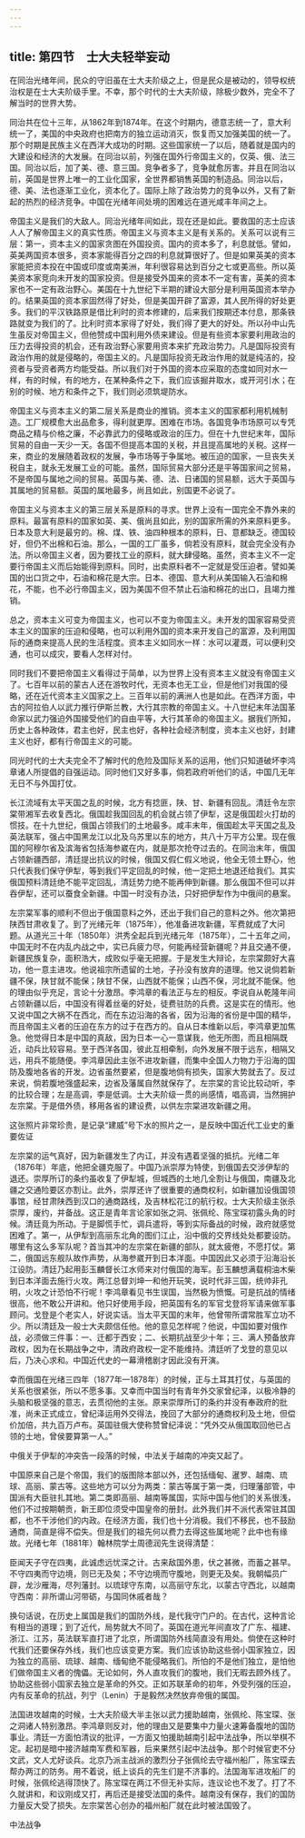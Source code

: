 ```yaml
---
---
---
```

title: 第四节　士大夫轻举妄动
---




在同治光绪年间，民众的守旧虽在士大夫阶级之上，但是民众是被动的，领导权统治权是在士大夫阶级手里。不幸，那个时代的士大夫阶级，除极少数外，完全不了解当时的世界大势。

同治共在位十三年，从1862年到1874年。在这个时期内，德意志统一了，意大利统一了，美国的中央政府也把南方的独立运动消灭，恢复而又加强美国的统一了。那个时期是民族主义在西洋大成功的时期。这些国家统一了以后，随着就是国内的大建设和经济的大发展。在同治以前，列强在国外行帝国主义的，仅英、俄、法三国。同治以后，加了美、德、意三国。竞争者多了，竞争就愈厉害。并且在同治以前，英国是世界上唯一的工业化国家，全世界都销售英国的制造品。同治以后，德、美、法也逐渐工业化，资本化了。国际上除了政治势力的竞争以外，又有了新起的热烈的经济竞争。中国在光绪年间处境的困难远在道光咸丰年间之上。

帝国主义是我们的大敌人。同治光绪年间如此，现在还是如此。要救国的志士应该人人了解帝国主义的真实性质。帝国主义与资本主义是有关系的。关系可以说有三层：第一，资本主义的国家贪图在外国投资。国内的资本多了，利息就低。譬如，英美两国资本很多，资本家能得百分之四的利息就算很好了。但是如果英美的资本家能把资本投在中国或印度或南美洲，年利很容易达到百分之七或更高些。所以英美资本家竞向未开发的国家投资。但是接受外国来的资本不一定有害，英美的资本家也不一定有政治野心。美国在十九世纪下半期的建设大部分是利用英国资本举办的。结果英国的资本家固然得了好处，但是美国开辟了富源，其人民所得的好处更多。我们的平汉铁路原是借比利时的资本修建的，后来我们按期还本付息，那条铁路就变为我们的了。比利时资本家得了好处，我们得了更大的好处。所以孙中山先生虽反对帝国主义，但他赞成中国利用外债来建设。但是有些资本家要利用政治的压力去得投资的机会，还有政治野心家要用资本来扩充政治势力。凡是国际投资有政治作用的就是侵略的，帝国主义的。凡是国际投资无政治作用的就是纯洁的，投资者与受资者两方均能受益。所以我们对于外国的资本应采取的态度如同对水一样，有的时候，有的地方，在某种条件之下，我们应该掘井取水，或开河引水；在别的时候、地方和条件之下，我们则必须筑堤防水。

帝国主义与资本主义的第二层关系是商业的推销。资本主义的国家都利用机械制造。工厂规模愈大出品愈多，得利就更厚。困难在市场。各国竞争市场原可以专凭商品之精与价格之廉，不必靠武力的侵略或政治的压力。但在十九世纪末年，国际贸易的自由一天少一天。各国不但提高本国的关税，并且提高属地的关税。这样一来，商业的发展随着政权的发展，争市场等于争属地。被压迫的国家，一旦丧失关税自主，就永无发展工业的可能。虽然，国际贸易大部分还是平等国家间之贸易，不是帝国与属地之间的贸易。英国与美、德、法、日诸国的贸易额，远大于英国与其属地的贸易额。英国的属地最多，尚且如此，别国更不必说了。

帝国主义与资本主义的第三层关系是原料的寻求。世界上没有一国完全不靠外来的原料。最富有原料的国家如英、美、俄尚且如此，别的国家所需的外来原料更多。日本及意大利是最穷的。棉、煤、铁、油四种根本的原料，日、意都缺乏。德国较好，但仍不出棉和石油。那么，一国的工厂虽多，倘若没有原料，就会完全没有办法。所以帝国主义者，因为要找工业的原料，就大肆侵略。虽然，资本主义不一定要行帝国主义而后始能得到原料。同时，出卖原料者不一定就是受压迫者。譬如美国的出口货之中，石油和棉花是大宗。日本、德国、意大利从美国输入石油和棉花，不能，也不必行帝国主义，因为美国不但不禁止石油和棉花的出口，且竭力推销。

总之，资本主义可变为帝国主义，也可以不变为帝国主义。未开发的国家容易受资本主义的国家的压迫和侵略，也可以利用外国的资本来开发自己的富源，及利用国际的通商来提高人民的生活程度。资本主义如同水一样：水可以灌溉，可以便利交通，也可以成灾，要看人怎样对付。

同时我们不要把帝国主义看得过于简单，以为世界上没有资本主义就没有帝国主义了。七百年以前的蒙古人还在游牧时代，无资本也无工业，但是他们对我国的侵略，还在近代资本主义国家之上。三百年以前的满洲人也是如此。在西洋方面，中古的阿拉伯人以武力推行伊斯兰教，大行其宗教的帝国主义。十八世纪末年法国革命家以武力强迫外国接受他们的自由平等，大行其革命的帝国主义。据我们所知，历史上各种政体，君主也好，民主也好，各种社会经济制度，资本主义也好，封建主义也好，都有行帝国主义的可能。

同光时代的士大夫完全不了解时代的危险及国际关系的运用，他们只知道破坏李鸿章诸人所提倡的自强运动。同时他们又好多事，倘若政府听他们的话，中国几无年无日不与外国打仗。

长江流域有太平天国之乱的时候，北方有捻匪，陕、甘、新疆有回乱。清廷令左宗棠带湘军去收复西北。俄国趁我国回乱的机会就占领了伊犁，这是俄国趁火打劫的惯技。在十九世纪，俄国占领我们的土地最多。咸丰末年，俄国趁太平天国之乱及英法联军，强占中国黑龙江以北及乌苏里以东的地方，共八十万平方公里。现在俄国的阿穆尔省及滨海省包括海参崴在内，就是那次抢夺过去的。在同治末年，俄国占领新疆西部，清廷提出抗议的时候，俄国又假仁假义地说，他全无领土野心，他只代表我们保守伊犁，等到我们平定回乱的时候，他一定把土地退还给我们。其实俄国预料清廷绝不能平定回乱，清廷势力绝不能再伸到新疆。那么俄国不但可以并吞伊犁，还可以蚕食全新疆。中国一时没有办法，只好把伊犁作为中俄间的悬案。

左宗棠军事的顺利不但出于俄国意料之外，还出于我们自己的意料之外。他次第把陕西甘肃收复了。到了光绪元年（1875年），他准备进攻新疆，军费就成了大问题。从道光三十年（1850年）洪秀全起兵到光绪元年（1875年），二十五年之间，中国无时不在内乱内战之中，实已兵疲力尽，何能再经营新疆呢？并且交通不便，新疆民族复杂，面积浩大，成败似乎毫无把握。于是发生大辩论，左宗棠颇好大喜功，他一意主进攻。他说祖宗所遗留的土地，子孙没有放弃的道理。他又说倘若新疆不保，陕甘就不能保；陕甘不保，山西就不能保；山西不保，河北就不能保。他的理由似乎充足，言论十分激昂。李鸿章的看法正与左的相反。李说自从乾隆年间占领新疆以后，中国没有得着丝毫的好处，徒费驻防的兵费。这是实在的情形。他又说中国之大祸不在西北，而在东边沿海的各省，因为沿海的省份是中国的精华，而且帝国主义者的压迫在东方的过于在西方的。自从日本维新以后，李鸿章更加焦急。他觉得日本是中国的真敌，因为日本一心一意谋我，他无所图，而且相隔既近，动兵比较容易。至于西洋各国，彼此互相牵制，向外发展不限于远东，相隔又远，用兵不能随便。李鸿章因此主张不进攻新疆，而集中全国人力物力于沿海的国防及腹地各省的开发。边省虽然要紧，但是腹地倘有损失，国家大势就去了。反过来说，倘若腹地强盛起来，边省及藩属自然就保存了。左宗棠的言论比较动听，李的比较合理；左是高调，李是低调。士大夫阶级一贯的尚感情，唱高调，当然拥护左宗棠。于是借外债，移用各省的建设费，以供左宗棠进攻新疆之用。



这张照片非常珍贵，是记录“建威”号下水的照片之一，是反映中国近代工业史的重要佐证

左宗棠的运气真好，因为新疆发生了内讧，并没有遇着坚强的抵抗。光绪二年（1876年）年底，他把全疆克服了。中国乃派崇厚为特使，到俄国去交涉伊犁的退还。崇厚所订的条约虽收复了伊犁城，但城西的土地几全割让与俄国，南疆及北疆之交通险要区亦割让。此外，崇厚还许了很重要的通商权利，如新疆加设俄国领事馆，经甘肃陕西到汉口的通商路线，及吉林松花江的航行权。士大夫阶级主张杀崇厚，废约，并备战。这正是青年言论家如张之洞、张佩纶、陈宝琛初露头角的时候。清廷竟为所动。于是脚慌手忙，调兵遣将，等到实际备战的时候，政府就感觉困难了。第一，从伊犁到高丽东北角的图们江止，沿中俄的交界线处处都要设防。哪里有这么多军队呢？首当其冲的左宗棠在新疆的部队，就太疲倦，不愿打仗。第二，俄国远东舰队故作声势，从海参崴开到日本洋面。中国因此又必须于沿海沿长江设防。清廷乃起用彭玉麟督长江水师来对付俄国的海军。彭玉麟想满载桐油木柴到日本洋面去施行火攻。两江总督刘坤一和他开玩笑，说时代非三国，统帅非孔明，火攻之计恐怕不行呢！李鸿章看见书生误国，当然极为愤慨。可是抗战的情绪很高，他不敢公开讲和。他只好使用手段，把英国有名的军官戈登将军请来做军事顾问。戈登是个老实人，好说实话。当太平天国的末年，他曾带所谓常胜军立功不少。所以清廷及一般士大夫颇信任他。他的意见怎样呢？他说，中国如要对俄作战，必须做三件事：一、迁都于西安；二、长期抗战至少十年；三、满人预备放弃政权，因为在长期战争之中，清政府政权一定不能维持。清廷听了戈登的意见以后，乃决心求和。中国近代史的一幕滑稽剧才因此没有开演。

幸而俄国在光绪三四年（1877年—1878年）的时候，正与土耳其打仗，与英国的关系也很紧张，所以不愿多事。又幸而中国当时有青年外交家曾纪泽，以极冷静的头脑和极坚强的意志，去贯彻他的主张。原来崇厚所订的条约并没有奉政府的批准，尚未正式成立，曾纪泽运用外交得法，挽回了大部分的通商权利及土地，但偿价加倍，共九百万卢布。英国驻俄大使称赞曾纪泽说：“凭外交从俄国取回他已占领的土地，曾侯要算第一人。”

中俄关于伊犁的冲突告一段落的时候，中法关于越南的冲突又起了。

中国原来自己是个帝国，我们的版图除本部以外，还包括缅甸、暹罗、越南、琉球、高丽、蒙古等。这些地方可以分为两类：蒙古等属于第一类，归理藩部管，中国派有大臣驻扎其地。第二类即高丽、越南等属国，实际中国与他们的关系很浅，他们不过按期朝贡，新王即位须受中国皇帝的册封。此外我们并不派代表常驻其国都，也不干涉他们的内政。在经济方面，我们也十分消极。我们不移民，也不鼓励通商，简直是得不偿失。但是我们的祖先何以费力去得这些属地呢？此中也有缘故。光绪七年（1881年）翰林院学士周德润先生说得清楚：

臣闻天子守在四夷，此诚虑远忧深之计。古来敌国外患，伏之甚微，而蓄之甚早。不守四夷而守边境，则已无及矣；不守边境而守腹地，则更无及矣。我朝幅员广辟，龙沙雁海，尽列藩封。以琉球守东南，以高丽守东北，以蒙古守西北，以越南守西南：非所谓山河带砺，与国同休戚者哉？

换句话说，在历史上属国是我们的国防外线，是代我守门户的。在古代，这种言论有相当的道理；到了近代，局势就大不同了。英国在道光年间直攻了广东、福建、浙江、江苏，英法联军直打进了北京，所谓国防外线简直没有用处。倘使在这种时代我们还要保存外线，我们也应该变更方案。我们应该协助这些弱小国家独立，因为独立的高丽、琉球、越南、缅甸绝不能侵略我们。所怕的不是他们独立，是怕他们做帝国主义者的傀儡。无论如何，外人直攻我们的腹地，我们无暇去顾外线了。协助这些弱小国家去独立是革命的外交。正如苏联革命的初年，外受列强的压迫，内有反革命的抗战，列宁（Lenin）于是毅然决然放弃帝俄的属国。

法国进攻越南的时候，士大夫阶级大半主张以武力援助越南，张佩纶、陈宝琛、张之洞诸人特别激昂。李鸿章则反对，他的理由又是要集中力量火速筹备腹地的国防事业。清廷一方面怕清议的批评，一方面又怕援助越南引起中法战争，所以举棋不定。起初是暗中接济越南军费和军器，后来果然引起中法战争。那个时候官吏不分文武，文人尤好谈兵。北京乃派主战派的激烈分子张佩纶去守福州船厂，陈宝琛去帮办两江的防务。用不着说，纸上谈兵的先生们是不济事的。法国海军进攻船厂的时候，张佩纶逃得顶快了。陈宝琛在两江不但无补实际，连议论也不发了。打了不久就讲和，和议刚成又打，再后还是接受法国的条件。越南没有保存，我们的国防力量反大受了损失。左宗棠苦心创办的福州船厂就在此时被法国毁了。



中法战争